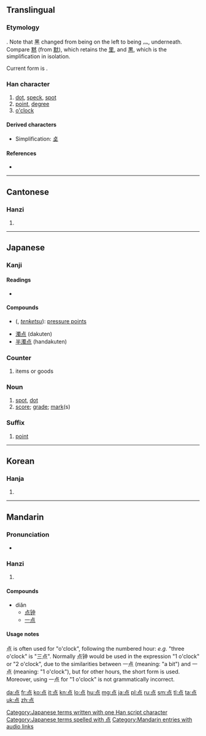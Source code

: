 {{also|點|奌}}
==Translingual==
{{stroke order|strokes=9}}
{{stroke order|type=animate}}
{{Hani-forms|点|[[點]]}}

===Etymology===
{{Han simp|點|f=黑|t=灬}}. Note that 黑 changed from being on the left to being 灬, underneath. Compare [[黙]] (from [[默]]), which retains the [[里]], and [[黒]], which is the simplification in isolation.

Current form is {{Han compound|占|灬}}.

===Han character===
{{Han char|rn=86|rad=火|as=05|sn=9|four=|canj=X卜口火 (XYRF), 卜口火 (YRF)|ids=⿱[[占]][[灬]]}}

# [[dot]], [[speck]], [[spot]]
# [[point]], [[degree]]
# [[o'clock]]

====Derived characters====
* Simplification: [[奌]]

====References====
* {{Han ref|kx=0669.101|dkj=18980|dj=1078.150|hdz=32198.070|uh=70B9|ud=28857}}

----

==Cantonese==

===Hanzi===
{{yue-hanzi|jyut=|y=dim2|tra=點}}

# {{defn|lang=yue|sort=火05}}

----

==Japanese==

===Kanji===
{{ja-kanji|grade=2|rs=火05}}

====Readings====
* {{ja-readings|on=[[てん]] (ten)|kun=[[ぼち]] (bochi), [[たてる]] ([[点てる]], tateru), [[さす]] ([[点す]], sasu), [[とぼす]] ([[点す]], tobosu), [[ともす]] ([[点す]], tomosu)}}

====Compounds====
* {{l|ja|点穴}} ({{l|ja|てんけつ}}, ''[[tenketsu]]''): [[pressure point]]s
* [[濁点]] (dakuten)
* [[半濁点]] (handakuten)

===Counter===
{{ja-pos|k|counter|hira=てん|rom=-ten}}

# items or goods

===Noun===
{{ja-noun|k|hira=てん|rom=ten}}

# [[spot]], [[dot]]
# [[score]]; [[grade]]; [[mark]](s)

===Suffix===
{{ja-pos|k|suffix|hira=てん|rom=-ten}}

# [[point]]

[[Category:Japanese terms written with one Han script character]]
[[Category:Japanese terms spelled with 点]]
----

==Korean==

===Hanja===
{{ko-hanja|hangeul=점|eumhun=|rv=jeom|mr=chŏm|y=cem}}

# {{defn|lang=ko|sort=火05}}

----

==Mandarin==

===Pronunciation===
* {{audio|zh-diǎn.ogg|audio}}

===Hanzi===
{{cmn-hanzi|tra=點|pin=[[diǎn]] ([[dian3]]), [[wéi]] ([[wei2]])|wg=tien<sup>3</sup>, wei<sup>2</sup>}}

# {{defn|lang=cmn|sort=火05}}

====Compounds====
* diǎn
** [[点钟]]
** [[一点]]

====Usage notes====
点 is often used for "o'clock", following the numbered hour: ''e.g.'' "three o'clock" is "三点". Normally 点钟 would be used in the expression "1 o'clock" or "2 o'clock", due to the similarities between 一点 (meaning: "a bit") and 一点 (meaning: "1 o'clock"), but for other hours, the short form is used. Moreover, using 一点 for "1 o'clock" is not grammatically incorrect.

[[Category:Mandarin entries with audio links]]

[[da:点]]
[[fr:点]]
[[ko:点]]
[[it:点]]
[[kn:点]]
[[lo:点]]
[[hu:点]]
[[mg:点]]
[[ja:点]]
[[pl:点]]
[[ru:点]]
[[sm:点]]
[[tl:点]]
[[ta:点]]
[[uk:点]]
[[zh:点]]